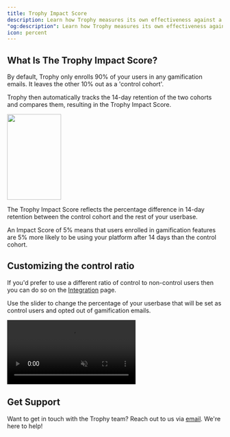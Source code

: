 ```yaml
---
title: Trophy Impact Score
description: Learn how Trophy measures its own effectiveness against a control cohort.
"og:description": Learn how Trophy measures its own effectiveness against a control cohort and how to use it to boost retention.
icon: percent
---
```


## What Is The Trophy Impact Score?

By default, Trophy only enrolls 90% of your users in any gamification emails. It leaves the other 10% out as a 'control cohort'.

Trophy then automatically tracks the 14-day retention of the two cohorts and compares them, resulting in the Trophy Impact Score.

<Frame>
  <img
    height="200"
    width="50%"
    noZoom
    src="../assets/experimentation/trophy_impact_score/chart.png"
  />
</Frame>

The Trophy Impact Score reflects the percentage difference in 14-day retention between the control cohort and the rest of your userbase.

<Tip>
  An Impact Score of 5% means that users enrolled in gamification features are
  5% more likely to be using your platform after 14 days than the control
  cohort.
</Tip>

## Customizing the control ratio

If you'd prefer to use a different ratio of control to non-control users then you can do so on the [Integration](https://app.trophy.so/integration) page.

Use the slider to change the percentage of your userbase that will be set as control users and opted out of gamification emails.

<Frame>
  <video
    autoPlay
    muted
    loop
    playsInline
    className="w-full aspect-15/4"
    src="../assets/experimentation/trophy_impact_score/control_ratio.mp4"
  ></video>
</Frame>

## Get Support

Want to get in touch with the Trophy team? Reach out to us via [email](mailto:support@trophy.so). We're here to help!
